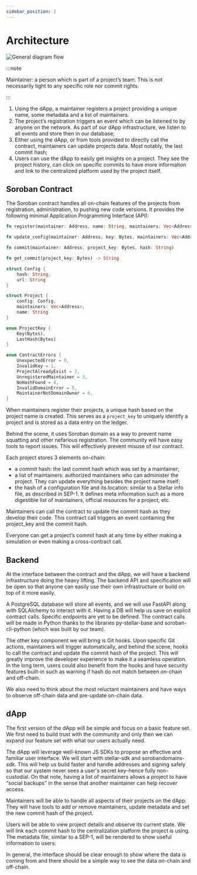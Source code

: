 ```yaml
---
sidebar_position: 2
---
```


# Architecture

![General diagram flow](./architecture.png)

:::note

Maintainer: a person which is part of a project’s team. This is not necessarily tight to any specific role nor commit rights.

:::

1. Using the dApp, a maintainer registers a project providing a unique name, some metadata and a list of maintainers.
2. The project’s registration triggers an event which can be listened to by anyone on the network. As part of our dApp infrastructure, we listen to all events and store then in our database;
3. Either using the dApp, or from tools provided to directly call the contract, maintainers can update projects data. Most notably, the last commit hash;
4. Users can use the dApp to easily get insights on a project. They see the project history, can click on specific commits to have more information and link to the centralized platform used by the project itself.

## Soroban Contract

The Soroban contract handles all on-chain features of the projects from registration, administration, to pushing new code versions. It provides the following minimal Application Programming Interface (API):

```rust
fn register(maintainer: Address, name: String, maintainers: Vec<Address>, url: String, hash: String, domain_contract_id: Address) -> Bytes

fn update_config(maintainer: Address, key: Bytes, maintainers: Vec<Address>, url: String, hash: String)

fn commit(maintainer: Address, project_key: Bytes, hash: String)

fn get_commit(project_key: Bytes) -> String

struct Config {
    hash: String,
    url: String
}

struct Project {
    config: Config,
    maintainers: Vec<Address>,
    name: String
}

enum ProjectKey {
    Key(Bytes),
    LastHash(Bytes)
}

enum ContractErrors {
    UnexpectedError = 0,
    InvalidKey = 1,
    ProjectAlreadyExist = 2,
    UnregisteredMaintainer = 3,
    NoHashFound = 4,
    InvalidDomainError = 5,
    MaintainerNotDomainOwner = 6,
}
```

When maintainers register their projects, a unique hash based on the project name is created. This serves as a `project_key` to uniquely identify a project and is stored as a data entry on the ledger.

Behind the scene, it uses Soroban domain as a way to prevent name squatting and other nefarious registration. The community will have easy tools to report issues. This will effectively prevent misuse of our contract.

Each project stores 3 elements on-chain:

- a commit hash: the last commit hash which was set by a maintainer;
- a list of maintainers: authorized maintainers who can administer the project. They can update everything besides the project name itself;
- the hash of a configuration file and its location: similar to a Stellar info file, as described in SEP-1. It defines meta information such as a more digestible list of maintainers, official resources for a project, etc.

Maintainers can call the contract to update the commit hash as they develop their code. This contract call triggers an event containing the project_key and the commit hash.

Everyone can get a project’s commit hash at any time by either making a simulation or even making a cross-contract call.

## Backend

At the interface between the contract and the dApp, we will have a backend infrastructure doing the heavy lifting. The backend API and specification will be open so that anyone can easily use their own infrastructure or build on top of it more easily.

A PostgreSQL database will store all events, and we will use FastAPI along with SQLAlchemy to interact with it. Having a DB will help us save on explicit contract calls. Specific endpoints are yet to be defined. The contract calls will be made in Python thanks to the libraries py-stellar-base and soroban-cli-python (which was built by our team).

The other key component we will bring is Git hooks. Upon specific Git actions, maintainers will trigger automatically, and behind the scene, hooks to call the contract and update the commit hash of the project. This will greatly improve the developer experience to make it a seamless operation. In the long term, users could also benefit from the hooks and have security features built-in such as warning if hash do not match between on-chain and off-chain.

We also need to think about the most reluctant maintainers and have ways to observe off-chain data and pre-update on-chain data.

## dApp

The first version of the dApp will be simple and focus on a basic feature set. We first need to build trust with the community and only then we can expand our feature set with what our users actually need.

The dApp will leverage well-known JS SDKs to propose an effective and familiar user interface. We will start with stellar-sdk and sorobandomains-sdk. This will help us build faster and handle addresses and signing safely so that our system never sees a user's secret key–hence fully non-custodial. On that note, having a list of maintainers allows a project to have “social backups” in the sense that another maintainer can help recover access.

Maintainers will be able to handle all aspects of their projects on the dApp. They will have tools to add or remove maintainers, update metadata and set the new commit hash of the project.

Users will be able to view project details and observe its current state. We will link each commit hash to the centralization platform the project is using. The metadata file, similar to a SEP-1, will be rendered to show useful information to users.

In general, the interface should be clear enough to show where the data is coming from and there should be a simple way to see the data on-chain and off-chain.
